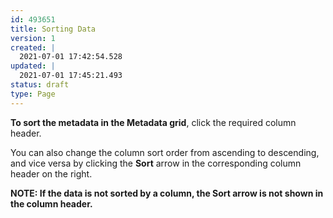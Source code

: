 ---
id: 493651
title: Sorting Data
version: 1
created: |
  2021-07-01 17:42:54.528
updated: |
  2021-07-01 17:45:21.493
status: draft
type: Page
---

**To sort the metadata in the Metadata grid**, click the required column header.

You can also change the column sort order from ascending to descending, and vice versa by clicking the **Sort** arrow in the corresponding column header on the right.

**NOTE: If the data is not sorted by a column, the Sort arrow is not shown in the column header.**

